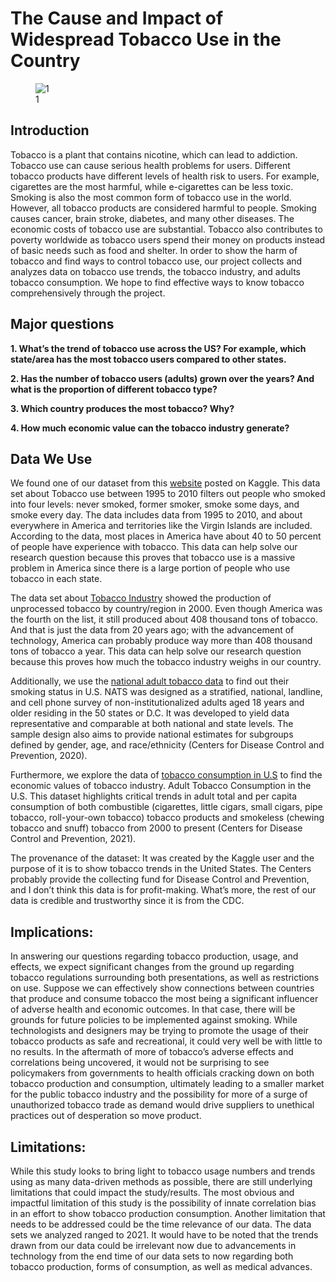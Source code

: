 # The Cause and Impact of Widespread Tobacco Use in the Country

![1](image/cigarette.png)

## Introduction

Tobacco is a plant that contains nicotine, which can lead to addiction. Tobacco use can cause serious health problems for users. Different tobacco products have different levels of health risk to users. For example, cigarettes are the most harmful, while e-cigarettes can be less toxic. Smoking is also the most common form of tobacco use in the world. However, all tobacco products are considered harmful to people. Smoking causes cancer, brain stroke, diabetes, and many other diseases. The economic costs of tobacco use are substantial. Tobacco also contributes to poverty worldwide as tobacco users spend their money on products instead of basic needs such as food and shelter. In order to show the harm of tobacco and find ways to control tobacco use, our project collects and analyzes data on tobacco use trends, the tobacco industry, and adults tobacco consumption. We hope to find effective ways to know tobacco comprehensively through the project.

## Major questions

**1. What's the trend of tobacco use across the US? For example, which state/area has the most tobacco users compared to other states.**

**2. Has the number of tobacco users (adults) grown over the years? And what is the proportion of different tobacco type?**

**3. Which country produces the most tobacco? Why?**

**4. How much economic value can the tobacco industry generate?**

## Data We Use

We found one of our dataset from this [website](https://www.kaggle.com/datasets/cdc/tobacco-use) posted on Kaggle. This data set about Tobacco use between 1995 to 2010 filters out people who smoked into four levels: never smoked, former smoker, smoke some days, and smoke every day. The data includes data from 1995 to 2010, and about everywhere in America and territories like the Virgin Islands are included. According to the data, most places in America have about 40 to 50 percent of people have experience with tobacco. This data can help solve our research question because this proves that tobacco use is a massive problem in America since there is a large portion of people who use tobacco in each state.

The data set about [Tobacco Industry](https://www.kaggle.com/datasets/mathurinache/tobacco-industry) showed the production of unprocessed tobacco by country/region in 2000. Even though America was the fourth on the list, it still produced about 408 thousand tons of tobacco. And that is just the data from 20 years ago; with the advancement of technology, America can probably produce way more than 408 thousand tons of tobacco a year. This data can help solve our research question because this proves how much the tobacco industry weighs in our country.

Additionally, we use the [national adult tobacco data](https://chronicdata.cdc.gov/Survey-Data/National-Adult-Tobacco-Survey-NATS-/tbfm-vbpp) to find out their smoking status in U.S. NATS was designed as a stratified, national, landline, and cell phone survey of non-institutionalized adults aged 18 years and older residing in the 50 states or D.C. It was developed to yield data representative and comparable at both national and state levels. The sample design also aims to provide national estimates for subgroups defined by gender, age, and race/ethnicity (Centers for Disease Control and Prevention, 2020).

Furthermore, we explore the data of [tobacco consumption in U.S](https://chronicdata.cdc.gov/Policy/Adult-Tobacco-Consumption-In-The-U-S-2000-Present/rnvb-cpxx) to find the economic values of tobacco industry. Adult Tobacco Consumption in the U.S. This dataset highlights critical trends in adult total and per capita consumption of both combustible (cigarettes, little cigars, small cigars, pipe tobacco, roll-your-own tobacco) tobacco products and smokeless (chewing tobacco and snuff) tobacco from 2000 to present (Centers for Disease Control and Prevention, 2021).

The provenance of the dataset: It was created by the Kaggle user and the purpose of it is to show tobacco trends in the United States. The Centers probably provide the collecting fund for Disease Control and Prevention, and I don't think this data is for profit-making. What's more, the rest of our data is credible and trustworthy since it is from the CDC.

## Implications:

In answering our questions regarding tobacco production, usage, and effects, we expect significant changes from the ground up regarding tobacco regulations surrounding both presentations, as well as restrictions on use. Suppose we can effectively show connections between countries that produce and consume tobacco the most being a significant influencer of adverse health and economic outcomes. In that case, there will be grounds for future policies to be implemented against smoking. While technologists and designers may be trying to promote the usage of their tobacco products as safe and recreational, it could very well be with little to no results. In the aftermath of more of tobacco's adverse effects and correlations being uncovered, it would not be surprising to see policymakers from governments to health officials cracking down on both tobacco production and consumption, ultimately leading to a smaller market for the public tobacco industry and the possibility for more of a surge of unauthorized tobacco trade as demand would drive suppliers to unethical practices out of desperation so move product.

## Limitations:

While this study looks to bring light to tobacco usage numbers and trends using as many data-driven methods as possible, there are still underlying limitations that could impact the study/results. The most obvious and impactful limitation of this study is the possibility of innate correlation bias in an effort to show tobacco production consumption. Another limitation that needs to be addressed could be the time relevance of our data. The data sets we analyzed ranged to 2021. It would have to be noted that the trends drawn from our data could be irrelevant now due to advancements in technology from the end time of our data sets to now regarding both tobacco production, forms of consumption, as well as medical advances.
